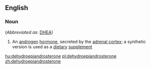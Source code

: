 ==English==

===Noun===
{{en-noun|-}} (''Abbreviated as'': [[DHEA]])

# {{lb|en|biochemistry}} An [[androgen]] [[hormone]], secreted by the [[adrenal cortex]]; a synthetic version is used as a [[dietary]] [[supplement]]

[[hu:dehydroepiandrosterone]]
[[pl:dehydroepiandrosterone]]
[[zh:dehydroepiandrosterone]]